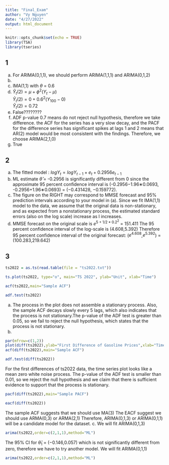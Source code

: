 ---
title: "Final_Exam"
author: "Vy Nguyen"
date: "4/27/2022"
output: html_document
---

```{r setup, include=FALSE}
knitr::opts_chunk$set(echo = TRUE)
library(TSA)
library(tseries)
```

## 1
a. For ARIMA(0,1,1), we should perform ARIMA(1,1,1) and ARIMA(0,1,2)
b. 
c. IMA(1,1) with $\theta$ = 0.6
d. $\hat{Y}_t(2) = \mu + \phi^2 (Y_t - \mu)$  
$\hat{Y}_t(2) = 0 + 0.6^2(Y_{100} - 0)$  
$\hat{Y}_t(2) = 0.72$
e. False????????
f. ADF p-value 0.7 means do not reject null hypothesis, therefore we take difference. the ACF for the series has a very slow decay, and the PACF for the difference series has significant spikes at lags 1 and 2 means that AR(2) model would be most consistent with the findings.
Therefore, we choose ARIMA(2,1,0)
g. True

## 2
a. The  fitted model :
$logY_t = logY_{t-1} + e_t + 0.2956e_{t-1}$
b.  ML estimate $\hat{\theta}$ = -0.2956 is significantly different
from 0 since the approximate 95 percent confidence interval is (-0.2956−1.96∗0.0693, -0.2956+1.96∗0.0693) = (−0.431428, −0.159772).
c. The figure on the RIGHT may correspond to MMSE forecast and 95%
prediction intervals according to your model in (a).
Since we fit IMA(1,1) model to the data, we assume that the original data is non-stationary, and as expected from a nonstationary process, the estimated standard errors (also on the log scale) increase
as l increases.
d. MMSE forecast on the original scale is $e^{5+1/2*0.2^2}$ = 151.411
The 95 percent confidence interval of the log-scale is (4.608,5.392)
Therefore 95 percent confidence interval of the original forecast:
($e^{4.608}$,$e^{5.392}$) = (100.283,219.642)

## 3
```{r}
ts2022 = as.ts(read.table(file = "ts2022.txt"))
```

```{r}
ts.plot(ts2022, type="o", main="TS 2022", ylab="Unit", xlab="Time")
```
```{r}
acf(ts2022,main="Sample ACF")
```
```{r}
adf.test(ts2022)
```
a. The process in the plot does not assemble a stationary process. Also, the sample ACF decays slowly every 5 lags, which also indicates that the process is not stationary.The p-value of the ADF test is greater than 0.05, so we fail to reject the null hypothesis, which states that the process is not stationary.
b. 
```{r}
par(mfrow=c(1,2))
plot(diff(ts2022),ylab="First Difference of Gasoline Prices",xlab="Time",type="o")
acf(diff(ts2022),main="Sample ACF")
```

```{r}
adf.test(diff(ts2022))
```
For the first differences of ts2022 data, the time series plot looks like a mean zero white noise process. The p-value of the ADF test is smaller than 0.01, so we reject the null hypothesis and we claim that there is sufficient evidence to support that the process is stationary.
```{r}
pacf(diff(ts2022),main="Sample PACF")
```
```{r}
eacf(diff(ts2022))
```
The sample ACF suggests that we should use MA(3)
The EACF suggest we should use ARMA(0,3) or ARMA(2,1)
Therefore, ARIMA(0,1,3) or ARIMA(0,1,1) will be a candidate model for the dataset.
c.
We will fit ARIMA(0,1,3)
```{r}
arima(ts2022,order=c(2,1,1),method="ML")
```

The 95% CI for $\hat{\theta}_1$ = (−0.146,0.057) which is not significantly different from zero, therefore we have to try another model.
We will fit ARIMA(0,1,1)

```{r}
arima(ts2022,order=c(2,1,1),method="ML")
```




